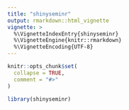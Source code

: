 ```yaml
---
title: "shinyseminr"
output: rmarkdown::html_vignette
vignette: >
  %\VignetteIndexEntry{shinyseminr}
  %\VignetteEngine{knitr::rmarkdown}
  %\VignetteEncoding{UTF-8}
---
```


```r
knitr::opts_chunk$set(
  collapse = TRUE,
  comment = "#>"
)
```

```r
library(shinyseminr)
```
